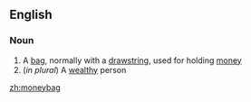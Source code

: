 ==English==

===Noun===
{{en-noun}}

# A [[bag]], normally with a [[drawstring]], used for holding [[money]]
#(''in plural'') A [[wealthy]] person

[[zh:moneybag]]